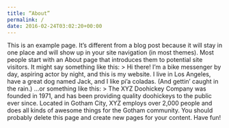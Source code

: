 ```yaml
---
title: “About”
permalink: /
date: 2016-02-24T03:02:20+00:00
---
```

This is an example page. It's different from a blog post because it will stay in one place and will show up in your site navigation (in most themes). Most people start with an About page that introduces them to
potential site visitors. It might say something like this:
> Hi there! I'm a bike messenger by day, aspiring actor by night, and this is my website. I live in Los Angeles, have a great dog named Jack, and I like pi'a coladas. (And gettin' caught in the rain.)
...or something like this:
> The XYZ Doohickey Company was founded in 1971, and has been providing quality doohickeys to the public ever since. Located in Gotham City, XYZ employs over 2,000 people and does all kinds of awesome things for the
Gotham community.
You should probably delete this page and create new pages for your content. Have fun!